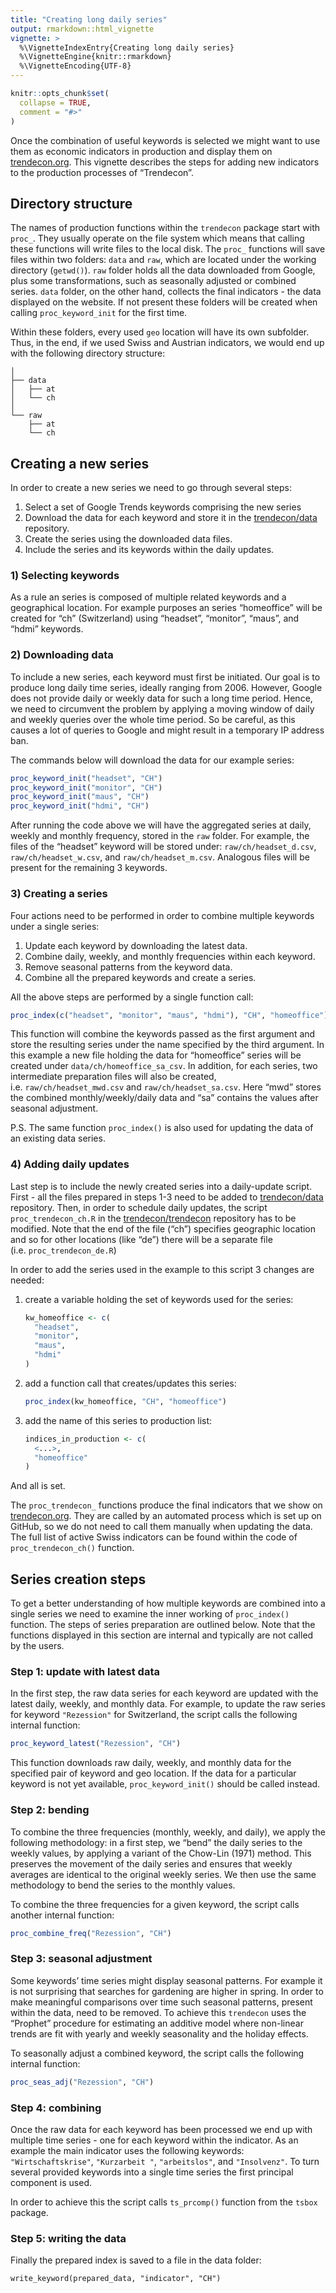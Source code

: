 ```yaml
---
title: "Creating long daily series"
output: rmarkdown::html_vignette
vignette: >
  %\VignetteIndexEntry{Creating long daily series}
  %\VignetteEngine{knitr::rmarkdown}
  %\VignetteEncoding{UTF-8}
---
```


```r
knitr::opts_chunk$set(
  collapse = TRUE,
  comment = "#>"
)
```

Once the combination of useful keywords is selected we might want to use them as economic indicators in production and display them on [trendecon.org](https://www.trendecon.org/).
This vignette describes the steps for adding new indicators to the production processes of "Trendecon".

## Directory structure ##

The names of production functions within the `trendecon` package start with `proc_`.
They usually operate on the file system which means that calling these functions will write files to the local disk.
The `proc_` functions will save files within two folders: `data` and `raw`, which are located under the working directory (`getwd()`).
`raw` folder holds all the data downloaded from Google, plus some transformations, such as seasonally adjusted or combined series.
`data` folder, on the other hand, collects the final indicators - the data displayed on the website.
If not present these folders will be created when calling `proc_keyword_init` for the first time.

Within these folders, every used `geo` location will have its own subfolder.
Thus, in the end, if we used Swiss and Austrian indicators, we would end up with the following directory structure:

```
│
├── data
│   ├── at
│   └── ch
│
└── raw
    ├── at
    └── ch
```

## Creating a new series ##

In order to create a new series we need to go through several steps:

1. Select a set of Google Trends keywords comprising the new series
2. Download the data for each keyword and store it in the [trendecon/data](https://github.com/trendecon/data) repository.
3. Create the series using the downloaded data files.
4. Include the series and its keywords within the daily updates.


### 1) Selecting keywords ###

As a rule an series is composed of multiple related keywords and a geographical location.
For example purposes an series "homeoffice" will be created for "ch" (Switzerland) using "headset", "monitor", "maus", and "hdmi" keywords.

### 2) Downloading data ###

To include a new series, each keyword must first be initiated.
Our goal is to produce long daily time series, ideally ranging from 2006.
However, Google does not provide daily or weekly data for such a long time period.
Hence, we need to circumvent the problem by applying a moving window of daily and weekly queries over the whole time period.
So be careful, as this causes a lot of queries to Google and might result in a temporary IP address ban.

The commands below will download the data for our example series:

```r
proc_keyword_init("headset", "CH")
proc_keyword_init("monitor", "CH")
proc_keyword_init("maus", "CH")
proc_keyword_init("hdmi", "CH")
```

After running the code above we will have the aggregated series at daily, weekly and monthly frequency, stored in the `raw` folder.
For example, the files of the "headset" keyword will be stored under: `raw/ch/headset_d.csv`, `raw/ch/headset_w.csv`, and `raw/ch/headset_m.csv`.
Analogous files will be present for the remaining 3 keywords.

### 3) Creating a series ###

Four actions need to be performed in order to combine multiple keywords under a single series:

1. Update each keyword by downloading the latest data.
2. Combine daily, weekly, and monthly frequencies within each keyword.
3. Remove seasonal patterns from the keyword data.
4. Combine all the prepared keywords and create a series.

All the above steps are performed by a single function call:

```r
proc_index(c("headset", "monitor", "maus", "hdmi"), "CH", "homeoffice")
```

This function will combine the keywords passed as the first argument and store the resulting series under the name specified by the third argument.
In this example a new file holding the data for "homeoffice" series will be created under `data/ch/homeoffice_sa_csv`.
In addition, for each series, two intermediate preparation files will also be created, i.e. `raw/ch/headset_mwd.csv` and `raw/ch/headset_sa.csv`.
Here "mwd" stores the combined monthly/weekly/daily data and "sa" contains the values after seasonal adjustment.

P.S. The same function `proc_index()` is also used for updating the data of an existing data series.


### 4) Adding daily updates ###

Last step is to include the newly created series into a daily-update script.
First - all the files prepared in steps 1-3 need to be added to [trendecon/data](https://github.com/trendecon/data) repository.
Then, in order to schedule daily updates, the script `proc_trendecon_ch.R` in the [trendecon/trendecon](https://github.com/trendecon/trendecon) repository has to be modified.
Note that the end of the file ("ch") specifies geographic location and so for other locations (like "de") there will be a separate file (i.e. `proc_trendecon_de.R`)

In order to add the series used in the example to this script 3 changes are needed:

1. create a variable holding the set of keywords used for the series:

   ```r
   kw_homeoffice <- c(
     "headset",
     "monitor",
     "maus",
     "hdmi"
   )
   ```

2. add a function call that creates/updates this series:

   ```r
   proc_index(kw_homeoffice, "CH", "homeoffice")
   ```

3. add the name of this series to production list:

   ```r
   indices_in_production <- c(
     <...>,
     "homeoffice"
   )
   ```

And all is set.

The `proc_trendecon_` functions produce the final indicators that we show on [trendecon.org](https://www.trendecon.org/).
They are called by an automated process which is set up on GitHub, so we do not need to call them manually when updating the data.
The full list of active Swiss indicators can be found within the code of `proc_trendecon_ch()` function.


## Series creation steps ##

To get a better understanding of how multiple keywords are combined into a single series we need to examine the inner working of `proc_index()` function.
The steps of series preparation are outlined below.
Note that the functions displayed in this section are internal and typically are not called by the users.

### Step 1: update with latest data ###

In the first step, the raw data series for each keyword are updated with the latest daily, weekly, and monthly data.
For example, to update the raw series for keyword `"Rezession"` for Switzerland, the script calls the following internal function:

```r
proc_keyword_latest("Rezession", "CH")
```

This function downloads raw daily, weekly, and monthly data for the specified pair of keyword and geo location.
If the data for a particular keyword is not yet available, `proc_keyword_init()` should be called instead.

### Step 2: bending ###

To combine the three frequencies (monthly, weekly, and daily), we apply the following methodology: in a first step, we "bend" the daily series to the weekly values, by applying a variant of the Chow-Lin (1971) method.
This preserves the movement of the daily series and ensures that weekly averages are identical to the original weekly series.
We then use the same methodology to bend the series to the monthly values.

To combine the three frequencies for a given keyword, the script calls another internal function:

```r
proc_combine_freq("Rezession", "CH")
```

### Step 3: seasonal adjustment ###

Some keywords' time series might display seasonal patterns.
For example it is not surprising that searches for gardening are higher in spring.
In order to make meaningful comparisons over time such seasonal patterns, present within the data, need to be removed.
To achieve this `trendecon` uses the "Prophet" procedure for estimating an additive model where non-linear trends are fit with yearly and weekly seasonality and the holiday effects.

To seasonally adjust a combined keyword, the script calls the following internal function:

```r
proc_seas_adj("Rezession", "CH")
```

### Step 4: combining ###

Once the raw data for each keyword has been processed we end up with multiple time series - one for each keyword within the indicator.
As an example the main indicator uses the following keywords: `"Wirtschaftskrise"`, `"Kurzarbeit "`, `"arbeitslos"`, and `"Insolvenz"`.
To turn several provided keywords into a single time series the first principal component is used.

In order to achieve this the script calls `ts_prcomp()` function from the `tsbox` package.

### Step 5: writing the data ###

Finally the prepared index is saved to a file in the data folder:

```
write_keyword(prepared_data, "indicator", "CH")
```

